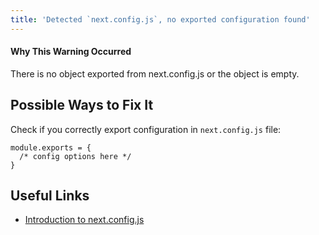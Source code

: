 ```yaml
---
title: 'Detected `next.config.js`, no exported configuration found'
---
```


#### Why This Warning Occurred

There is no object exported from next.config.js or the object is empty.

## Possible Ways to Fix It

Check if you correctly export configuration in `next.config.js` file:

```
module.exports = {
  /* config options here */
}
```

## Useful Links

- [Introduction to next.config.js](/docs/pages/api-reference/next-config-js)
